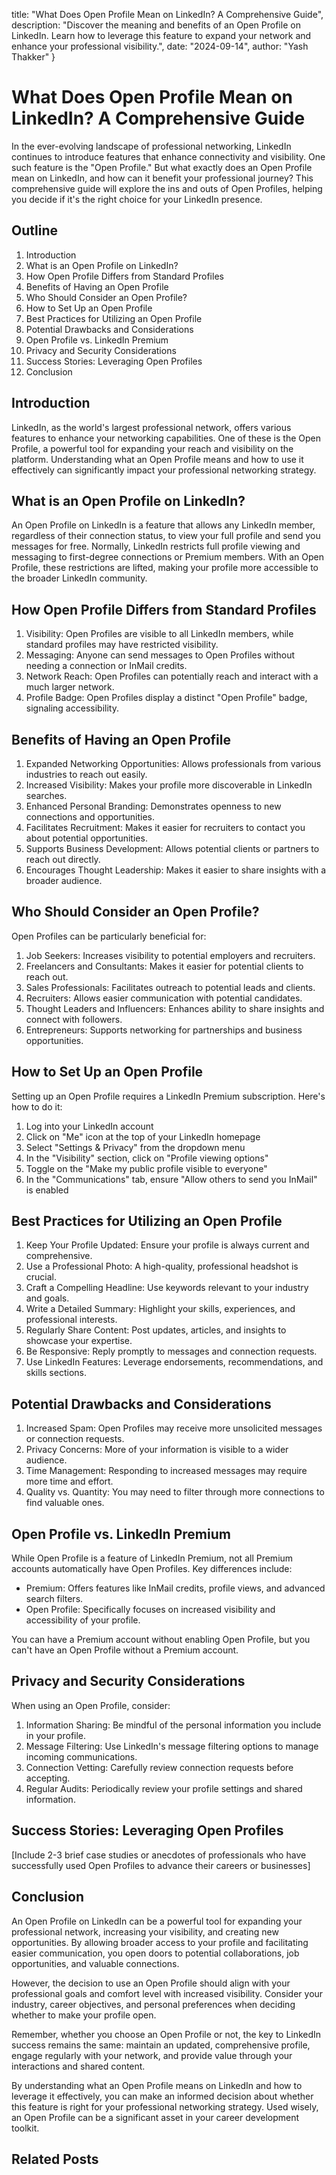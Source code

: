   title: "What Does Open Profile Mean on LinkedIn? A Comprehensive Guide",
  description: "Discover the meaning and benefits of an Open Profile on LinkedIn. Learn how to leverage this feature to expand your network and enhance your professional visibility.",
  date: "2024-09-14",
  author: "Yash Thakker"
}

# What Does Open Profile Mean on LinkedIn? A Comprehensive Guide

In the ever-evolving landscape of professional networking, LinkedIn continues to introduce features that enhance connectivity and visibility. One such feature is the "Open Profile." But what exactly does an Open Profile mean on LinkedIn, and how can it benefit your professional journey? This comprehensive guide will explore the ins and outs of Open Profiles, helping you decide if it's the right choice for your LinkedIn presence.

## Outline

1. Introduction
2. What is an Open Profile on LinkedIn?
3. How Open Profile Differs from Standard Profiles
4. Benefits of Having an Open Profile
5. Who Should Consider an Open Profile?
6. How to Set Up an Open Profile
7. Best Practices for Utilizing an Open Profile
8. Potential Drawbacks and Considerations
9. Open Profile vs. LinkedIn Premium
10. Privacy and Security Considerations
11. Success Stories: Leveraging Open Profiles
12. Conclusion

## Introduction

LinkedIn, as the world's largest professional network, offers various features to enhance your networking capabilities. One of these is the Open Profile, a powerful tool for expanding your reach and visibility on the platform. Understanding what an Open Profile means and how to use it effectively can significantly impact your professional networking strategy.

## What is an Open Profile on LinkedIn?

An Open Profile on LinkedIn is a feature that allows any LinkedIn member, regardless of their connection status, to view your full profile and send you messages for free. Normally, LinkedIn restricts full profile viewing and messaging to first-degree connections or Premium members. With an Open Profile, these restrictions are lifted, making your profile more accessible to the broader LinkedIn community.

## How Open Profile Differs from Standard Profiles

1. Visibility: Open Profiles are visible to all LinkedIn members, while standard profiles may have restricted visibility.
2. Messaging: Anyone can send messages to Open Profiles without needing a connection or InMail credits.
3. Network Reach: Open Profiles can potentially reach and interact with a much larger network.
4. Profile Badge: Open Profiles display a distinct "Open Profile" badge, signaling accessibility.

## Benefits of Having an Open Profile

1. Expanded Networking Opportunities: Allows professionals from various industries to reach out easily.
2. Increased Visibility: Makes your profile more discoverable in LinkedIn searches.
3. Enhanced Personal Branding: Demonstrates openness to new connections and opportunities.
4. Facilitates Recruitment: Makes it easier for recruiters to contact you about potential opportunities.
5. Supports Business Development: Allows potential clients or partners to reach out directly.
6. Encourages Thought Leadership: Makes it easier to share insights with a broader audience.

## Who Should Consider an Open Profile?

Open Profiles can be particularly beneficial for:

1. Job Seekers: Increases visibility to potential employers and recruiters.
2. Freelancers and Consultants: Makes it easier for potential clients to reach out.
3. Sales Professionals: Facilitates outreach to potential leads and clients.
4. Recruiters: Allows easier communication with potential candidates.
5. Thought Leaders and Influencers: Enhances ability to share insights and connect with followers.
6. Entrepreneurs: Supports networking for partnerships and business opportunities.

## How to Set Up an Open Profile

Setting up an Open Profile requires a LinkedIn Premium subscription. Here's how to do it:

1. Log into your LinkedIn account
2. Click on "Me" icon at the top of your LinkedIn homepage
3. Select "Settings & Privacy" from the dropdown menu
4. In the "Visibility" section, click on "Profile viewing options"
5. Toggle on the "Make my public profile visible to everyone"
6. In the "Communications" tab, ensure "Allow others to send you InMail" is enabled

## Best Practices for Utilizing an Open Profile

1. Keep Your Profile Updated: Ensure your profile is always current and comprehensive.
2. Use a Professional Photo: A high-quality, professional headshot is crucial.
3. Craft a Compelling Headline: Use keywords relevant to your industry and goals.
4. Write a Detailed Summary: Highlight your skills, experiences, and professional interests.
5. Regularly Share Content: Post updates, articles, and insights to showcase your expertise.
6. Be Responsive: Reply promptly to messages and connection requests.
7. Use LinkedIn Features: Leverage endorsements, recommendations, and skills sections.

## Potential Drawbacks and Considerations

1. Increased Spam: Open Profiles may receive more unsolicited messages or connection requests.
2. Privacy Concerns: More of your information is visible to a wider audience.
3. Time Management: Responding to increased messages may require more time and effort.
4. Quality vs. Quantity: You may need to filter through more connections to find valuable ones.

## Open Profile vs. LinkedIn Premium

While Open Profile is a feature of LinkedIn Premium, not all Premium accounts automatically have Open Profiles. Key differences include:

- Premium: Offers features like InMail credits, profile views, and advanced search filters.
- Open Profile: Specifically focuses on increased visibility and accessibility of your profile.

You can have a Premium account without enabling Open Profile, but you can't have an Open Profile without a Premium account.

## Privacy and Security Considerations

When using an Open Profile, consider:

1. Information Sharing: Be mindful of the personal information you include in your profile.
2. Message Filtering: Use LinkedIn's message filtering options to manage incoming communications.
3. Connection Vetting: Carefully review connection requests before accepting.
4. Regular Audits: Periodically review your profile settings and shared information.

## Success Stories: Leveraging Open Profiles

[Include 2-3 brief case studies or anecdotes of professionals who have successfully used Open Profiles to advance their careers or businesses]

## Conclusion

An Open Profile on LinkedIn can be a powerful tool for expanding your professional network, increasing your visibility, and creating new opportunities. By allowing broader access to your profile and facilitating easier communication, you open doors to potential collaborations, job opportunities, and valuable connections.

However, the decision to use an Open Profile should align with your professional goals and comfort level with increased visibility. Consider your industry, career objectives, and personal preferences when deciding whether to make your profile open.

Remember, whether you choose an Open Profile or not, the key to LinkedIn success remains the same: maintain an updated, comprehensive profile, engage regularly with your network, and provide value through your interactions and shared content.

By understanding what an Open Profile means on LinkedIn and how to leverage it effectively, you can make an informed decision about whether this feature is right for your professional networking strategy. Used wisely, an Open Profile can be a significant asset in your career development toolkit.

## Related Posts
